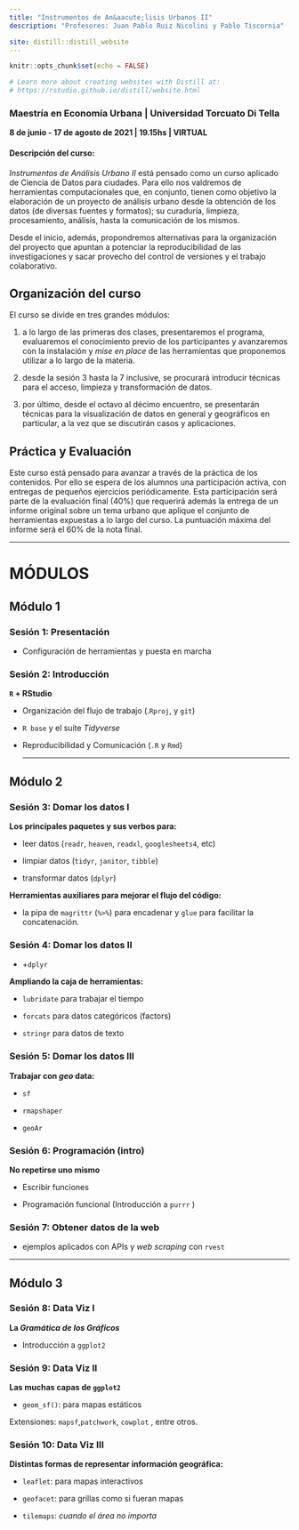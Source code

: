 ```yaml
---
title: "Instrumentos de An&aacute;lisis Urbanos II"
description: "Profesores: Juan Pablo Ruiz Nicolini y Pablo Tiscornia"

site: distill::distill_website
---
```


```r
knitr::opts_chunk$set(echo = FALSE)

# Learn more about creating websites with Distill at:
# https://rstudio.github.io/distill/website.html

```

### **Maestría en Economía Urbana \| Universidad Torcuato Di Tella**

**8 de junio - 17 de agosto de 2021 \| 19.15hs \| VIRTUAL**

#### **Descripción del curso:**
*Instrumentos de Análisis Urbano II* está pensado como un curso aplicado de Ciencia de Datos para ciudades. Para ello nos valdremos de herramientas computacionales que, en conjunto, tienen como objetivo la elaboración de un proyecto de análisis urbano desde la obtención de los datos (de diversas fuentes y formatos); su curaduría, limpieza, procesamiento, análisis, hasta la comunicación de los mismos.

Desde el inicio, además, propondremos alternativas para la organización del proyecto que apuntan a potenciar la reproducibilidad de las investigaciones y sacar provecho del control de versiones y el trabajo colaborativo.

## Organización del curso

El curso se divide en tres grandes módulos:

1.  a lo largo de las primeras dos clases, presentaremos el programa, evaluaremos el conocimiento previo de los participantes y avanzaremos con la instalación y _mise en place_ de las herramientas que proponemos utilizar a lo largo de la materia.

2.  desde la sesión 3 hasta la 7 inclusive, se procurará introducir técnicas para el acceso, limpieza y transformación de datos.

3. por último, desde el octavo al décimo encuentro, se presentarán técnicas para la visualización de datos en general y geográficos en particular, a la vez que se discutirán casos y aplicaciones. 

## Práctica y Evaluación

Este curso está pensado para avanzar a través de la práctica de los contenidos. Por ello se espera de los alumnos una participación activa, con entregas de pequeños ejercicios periódicamente. Esta participación será parte de la evaluación final ($40\%$) que requerirá además la entrega de un informe original sobre un tema urbano que aplique el conjunto de herramientas expuestas a lo largo del curso. La puntuación máxima del informe será el $60\%$ de la nota final. 


---

# MÓDULOS

## Módulo 1

### Sesión 1: Presentación

-   Configuración de herramientas y puesta en marcha

### Sesión 2: Introducción

**`R` + RStudio**

-   Organización del flujo de trabajo (.`Rproj`, y `git`)

```{=html}
<!-- -->
```
-   `R base` y el suite *Tidyverse*

-   Reproducibilidad y Comunicación (`.R` y `Rmd`)

    ------------------------------------------------------------------------

## Módulo 2

### Sesión 3: Domar los datos I

**Los principales paquetes y sus verbos para:**

-   leer datos (`readr`, `heaven`, `readxl`, `googlesheets4`, etc)

-   limpiar datos (`tidyr`, `janitor`, `tibble`)

-   transformar datos (`dplyr`)

**Herramientas auxiliares para mejorar el flujo del código:**

-   la pipa de `magrittr` (`%>%`) para encadenar y `glue` para facilitar la concatenación. 

### Sesión 4: Domar los datos II

-   \+`dplyr`

**Ampliando la caja de herramientas:**

-   `lubridate` para trabajar el tiempo

-   `forcats` para datos categóricos (factors)

-   `stringr` para datos de texto

### Sesión 5: Domar los datos III

**Trabajar con *geo* data:**

-   `sf`

-   `rmapshaper`

-   `geoAr`

### Sesión 6: Programación (intro)

**No repetirse uno mismo**

-   Escribir funciones

-   Programación funcional (Introducción a `purrr` )


### Sesión 7: Obtener datos de la web

-   ejemplos aplicados con APIs y *web scraping* con `rvest`

------------------------------------------------------------------------

## Módulo 3

### Sesión 8: Data Viz I

**La *Gramática de los Gráficos***

-   Introducción a `ggplot2`

### Sesión 9: Data Viz II

**Las muchas capas de `ggplot2`**

-   `geom_sf()`: para mapas estáticos

Extensiones: `mapsf`,`patchwork`, `cowplot` , entre otros.

### Sesión 10: Data Viz III

**Distintas formas de representar información geográfica:**

-   `leaflet`: para mapas interactivos

-   `geofacet`: para grillas como si fueran mapas

-   `tilemaps`: _cuando el área no importa_

